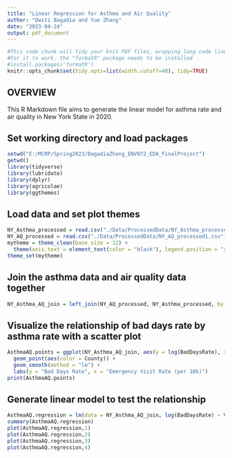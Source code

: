 ```yaml
---
title: "Linear Regression for Asthma and Air Quality"
author: "Dwiti Bagadia and Yue Zhang"
date: "2023-04-24"
output: pdf_document
---
```


```r
#This code chunk will tidy your knit PDF files, wrapping long code lines
#For it to work, the "formatR" package needs to be installed
#install.packages('formatR')
knitr::opts_chunk$set(tidy.opts=list(width.cutoff=40), tidy=TRUE)

```

## OVERVIEW

This R Markdown file aims to generate the linear model for asthma rate and air quality in New York State in 2020.

## Set working directory and load packages
```r
setwd("E:/MCRP/Spring2023/BagadiaZhang_ENV872_EDA_FinalProject")
getwd()
library(tidyverse)
library(lubridate)
library(dplyr)
library(agricolae)
library(ggthemes)

```

## Load data and set plot themes
```r
NY_Asthma_processed = read.csv("./Data/ProcessedData/NY_Asthma_processed1.csv")
NY_AQ_processed = read.csv("./Data/ProcessedData/NY_AQ_processed1.csv")
mytheme = theme_clean(base_size = 12) + 
  theme(axis.text = element_text(color = "black"), legend.position = "right", axis.text.x = element_text(angle = 45, vjust = 0.5, hjust = 0.5), plot.title = element_text(size = 12))
theme_set(mytheme)
```

## Join the asthma data and air quality data together
```r
NY_Asthma_AQ_join = left_join(NY_AQ_processed, NY_Asthma_processed, by = "County")

```

## Visualize the relationship of bad days rate by asthma rate with a scatter plot
```r
AsthmaAQ.points = ggplot(NY_Asthma_AQ_join, aes(y = log(BadDaysRate), x =VisitRate)) + 
  geom_point(aes(color = County)) + 
  geom_smooth(method = "lm") + 
  labs(y = "Bad Days Rate", x = "Emergency Visit Rate (per 10k)")
print(AsthmaAQ.points)

```

## Generate linear model to test the relationship
```r
AsthmaAQ.regression = lm(data = NY_Asthma_AQ_join, log(BadDaysRate) ~ VisitRate)
summary(AsthmaAQ.regression)
plot(AsthmaAQ.regression,1)
plot(AsthmaAQ.regression,2)
plot(AsthmaAQ.regression,3)
plot(AsthmaAQ.regression,4)

```